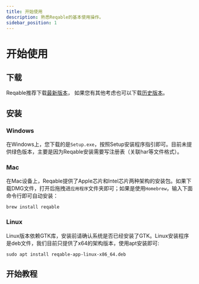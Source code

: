 ```yaml
---
title: 开始使用
description: 熟悉Reqable的基本使用操作。
sidebar_position: 1
---
```


# 开始使用

## 下载

Reqable推荐下载[最新版本](https://reqable.com/zh-CN/download)， 如果您有其他考虑也可以下载[历史版本](https://github.com/reqable/reqable-app/releases)。

## 安装

### Windows

在Windows上，您下载的是`Setup.exe`，按照Setup安装程序指引即可。目前未提供绿色版本，主要是因为Reqable安装需要写注册表（关联har等文件格式）。

### Mac

在Mac设备上，Reqable提供了Apple芯片和Intel芯片两种架构的安装包。如果下载DMG文件，打开后拖拽进`应用程序`文件夹即可；如果是使用`Homebrew`，输入下面命令行即可自动安装：
```shell
brew install reqable
```

### Linux

Linux版本依赖GTK库，安装前请确认系统是否已经安装了GTK。Linux安装程序是deb文件，我们目前只提供了x64的架构版本，使用apt安装即可:
```shell
sudo apt install reqable-app-linux-x86_64.deb
```

## 开始教程


<DocCardList />